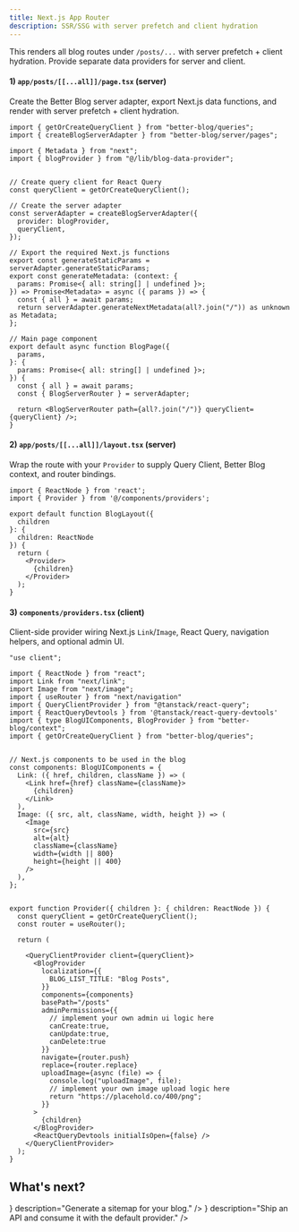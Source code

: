 ```yaml
---
title: Next.js App Router
description: SSR/SSG with server prefetch and client hydration
---
```


This renders all blog routes under `/posts/...` with server prefetch + client hydration. Provide separate data providers for server and client.

#### 1) `app/posts/[[...all]]/page.tsx` (server)
Create the Better Blog server adapter, export Next.js data functions, and render with server prefetch + client hydration.

```tsx
import { getOrCreateQueryClient } from "better-blog/queries";
import { createBlogServerAdapter } from "better-blog/server/pages";

import { Metadata } from "next";
import { blogProvider } from "@/lib/blog-data-provider";


// Create query client for React Query
const queryClient = getOrCreateQueryClient();

// Create the server adapter
const serverAdapter = createBlogServerAdapter({
  provider: blogProvider,
  queryClient,
});

// Export the required Next.js functions
export const generateStaticParams = serverAdapter.generateStaticParams;
export const generateMetadata: (context: {
  params: Promise<{ all: string[] | undefined }>;
}) => Promise<Metadata> = async ({ params }) => {
  const { all } = await params;
  return serverAdapter.generateNextMetadata(all?.join("/")) as unknown as Metadata;
};

// Main page component
export default async function BlogPage({
  params,
}: {
  params: Promise<{ all: string[] | undefined }>;
}) {
  const { all } = await params;
  const { BlogServerRouter } = serverAdapter;

  return <BlogServerRouter path={all?.join("/")} queryClient={queryClient} />;
}
```

#### 2) `app/posts/[[...all]]/layout.tsx` (server)
Wrap the route with your `Provider` to supply Query Client, Better Blog context, and router bindings.

```tsx
import { ReactNode } from 'react';
import { Provider } from '@/components/providers'; 

export default function BlogLayout({ 
  children 
}: { 
  children: ReactNode 
}) {
  return (
    <Provider>
      {children}
    </Provider>
  );
}
```

#### 3) `components/providers.tsx` (client)
Client-side provider wiring Next.js `Link`/`Image`, React Query, navigation helpers, and optional admin UI.

```tsx
"use client";

import { ReactNode } from "react";
import Link from "next/link";
import Image from "next/image";
import { useRouter } from "next/navigation"
import { QueryClientProvider } from "@tanstack/react-query";
import { ReactQueryDevtools } from '@tanstack/react-query-devtools'
import { type BlogUIComponents, BlogProvider } from "better-blog/context";
import { getOrCreateQueryClient } from "better-blog/queries";


// Next.js components to be used in the blog
const components: BlogUIComponents = {
  Link: ({ href, children, className }) => (
    <Link href={href} className={className}>
      {children}
    </Link>
  ),
  Image: ({ src, alt, className, width, height }) => (
    <Image
      src={src}
      alt={alt}
      className={className}
      width={width || 800}
      height={height || 400}
    />
  ),
};


export function Provider({ children }: { children: ReactNode }) {
  const queryClient = getOrCreateQueryClient();
  const router = useRouter();

  return (

    <QueryClientProvider client={queryClient}>
      <BlogProvider
        localization={{
          BLOG_LIST_TITLE: "Blog Posts",
        }}
        components={components}
        basePath="/posts"
        adminPermissions={{
          // implement your own admin ui logic here
          canCreate:true,
          canUpdate:true,
          canDelete:true
        }}
        navigate={router.push}
        replace={router.replace}
        uploadImage={async (file) => {
          console.log("uploadImage", file);
          // implement your own image upload logic here
          return "https://placehold.co/400/png";
        }}
      >
        {children}
      </BlogProvider>
      <ReactQueryDevtools initialIsOpen={false} />
    </QueryClientProvider>
  );
}
```



## What's next?

<Cards>
  <Card
    title="Sitemap generation"
    href="/sitemap"
    icon={<Layers size={20} />}
    description="Generate a sitemap for your blog."
  />
  <Card
    title="API routes"
    href="/api-routes"
    icon={<Router size={20} />}
    description="Ship an API and consume it with the default provider."
  />
</Cards>

